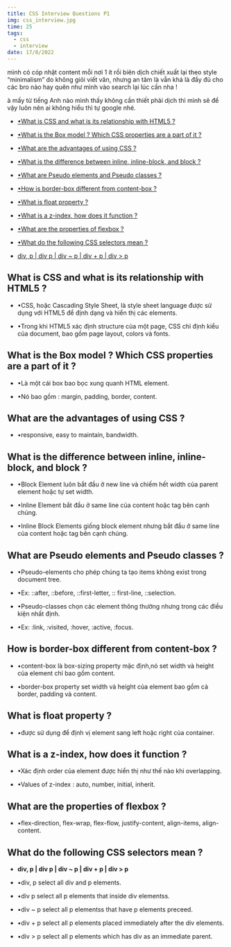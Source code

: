 ```yaml
---
title: CSS Interview Questions P1
img: css_interview.jpg
time: 25
tags:
  - css
  - interview
date: 17/8/2022
---
```


mình có cóp nhặt content mỗi nơi 1 ít rồi biên dịch chiết xuất lại theo style “minimalism” do không giỏi viết văn, nhưng an tâm là vẫn khá là đầy đủ cho các bro nào hay quên như mình vào search lại lúc cần nha !

à mấy từ tiếng Anh nào mình thấy không cần thiết phải dịch thì mình sẽ để vậy luôn nên ai không hiểu thì tự google nhé.

- [<span>•</span>What is CSS and what is its relationship with HTML5 ?](#what-is-css-and-what-is-its-relationship-with-html5-)

- [<span>•</span>What is the Box model ? Which CSS properties are a part of it ?](#what-is-the-box-model--which-css-properties-are-a-part-of-it-)

- [<span>•</span>What are the advantages of using CSS ?](#what-are-the-advantages-of-using-css-)

- [<span>•</span>What is the difference between inline, inline-block, and block ?](#what-is-the-difference-between-inline-inline-block-and-block-)

- [<span>•</span>What are Pseudo elements and Pseudo classes ?](#what-are-pseudo-elements-and-pseudo-classes-)

- [<span>•</span>How is border-box different from content-box ?](#how-is-border-box-different-from-content-box-)

- [<span>•</span>What is float property ?](#what-is-float-property-)

- [<span>•</span>What is a z-index, how does it function ?](#what-is-a-z-index-how-does-it-function-)

- [<span>•</span>What are the properties of flexbox ?](#what-are-the-properties-of-flexbox-)

- [<span>•</span>What do the following CSS selectors mean ?](#what-do-the-following-css-selectors-mean-)
- [ div, p | div p | div ~ p | div + p | div > p](#what-do-the-following-css-selectors-mean-)

## What is CSS and what is its relationship with HTML5 ?

- <span>•</span>CSS, hoặc Cascading Style Sheet, là style sheet language được sử
  dụng với HTML5 để định dạng và hiển thị các elements.

- <span>•</span>Trong khi HTML5 xác định structure của một page, CSS chỉ định
  kiểu của document, bao gồm page layout, colors và fonts.

## What is the Box model ? Which CSS properties are a part of it ?

- <span>•</span>Là một cái box bao bọc xung quanh HTML element.

- <span>•</span>Nó bao gồm : margin, padding, border, content.

## What are the advantages of using CSS ?

- <span>•</span>responsive, easy to maintain, bandwidth.

## What is the difference between inline, inline-block, and block ?

- <span>•</span>Block Element luôn bắt đầu ở new line và chiếm hết width của
  parent element hoặc tự set width.

- <span>•</span>Inline Element bắt đầu ở same line của content hoặc tag bên cạnh
  chúng.

- <span>•</span>Inline Block Elements giống block element nhưng bắt đầu ở same
  line của content hoặc tag bên cạnh chúng.

## What are Pseudo elements and Pseudo classes ?

- <span>•</span>Pseudo-elements cho phép chúng ta tạo items không exist trong
  document tree.
- <span>•</span>Ex: ::after, ::before, ::first-letter, :: first-line,
  ::selection.

- <span>•</span>Pseudo-classes chọn các element thông thường nhưng trong các
  điều kiện nhất định.

- <span>•</span>Ex: :link, :visited, :hover, :active, :focus.

## How is border-box different from content-box ?

- <span>•</span>content-box là box-sizing property mặc định,nó set width và
  height của element chỉ bao gồm content.

- <span>•</span>border-box property set width và height của element bao gồm cả
  border, padding và content.

## What is float property ?

- <span>•</span>được sử dụng để định vị element sang left hoặc right của
  container.

## What is a z-index, how does it function ?

- <span>•</span>Xác định order của element được hiển thị như thế nào khi
  overlapping.

- <span>•</span>Values of z-index : auto, number, initial, inherit.

## What are the properties of flexbox ?

- <span>•</span>flex-direction, flex-wrap, flex-flow, justify-content,
  align-items, align-content.

## What do the following CSS selectors mean ?

- <b>div, p | div p | div ~ p | div + p | div > p</b>

- <span>•</span>div, p select all div and p elements.
- <span>•</span>div p select all p elements that inside div elementss.
- <span>•</span>div ~ p select all p elementss that have p elements preceed.
- <span>•</span>div + p select all p elements placed immediately after the div
  elements.
- <span>•</span>div > p select all p elements which has div as an immediate
  parent.
